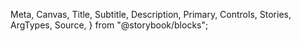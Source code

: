   Meta,
  Canvas,
  Title,
  Subtitle,
  Description,
  Primary,
  Controls,
  Stories,
  ArgTypes,
  Source,
} from "@storybook/blocks";


<Meta of={CardStandardStories} />

<Title />
<Subtitle />
<Description />
<Primary />
<Controls />

### Note

The main difference between standard and overlay cards is whether they have images or not. Here using the CSS to hide the image in overlay card to reduce the difference in twig, but it might have better solution when implementing it.

### Text Fields

<table>
  <tr>
    <td>Field</td>
    <td>Requirement</td>
    <td>Description</td>
  </tr>
  <tr>
    <td>Eyebrow</td>
    <td>Optional</td>
    <td>A short description or category.</td>
  </tr>
  <tr>
    <td>Title</td>
    <td>Required</td>
    <td>The title of the card.</td>
  </tr>
  <tr>
    <td>Description</td>
    <td>Optional</td>
    <td>A short description of the card.</td>
  </tr>
  <tr>
    <td>Date</td>
    <td>Optional</td>
    <td>The date of the card.</td>
  </tr>
  <tr>
    <td>CTA</td>
    <td>Optional</td>
    <td>The text for the call to action button.</td>
  </tr>
</table>

- **Eyebrow**: [Optional] A short description or category.
- **Title**: [Required] The title of the card.
- **Description**: [Required] A short description of the card.
- **Date**: [Optional] The date of the card.
- **CTA Text**: [Optional] The text for the call to action button.

### Twig

#### Standard Card

```twig
{% set classes = [
  'c-bg-primary',
  'c-content-primary',
  'card--standard',
] %}

<div{{ attributes.addClass(classes) }} role="contentinfo">
  {% if image %}
    <div class="card--image">
      {{ image }}
    </div>
  {% endif %}

  <div class="card--content s-box-small-v s-box-small-h">
    <div class="card--title">
      {% if eyebrow %}
        <div class="card--eyebrow t-eyebrow s-stack-small">
          <p>{{ eyebrow }}</p>
        </div>
      {% endif %}

      {% if title %}
        <h3 class="card--headline t-title-medium c-underline-secondary ani-underline s-stack-default">
          <a href="{{ url }}">
            <span class="sr-only">{{ title }}</span>
            <span aria-hidden="true">{{ title }}</span>
          </a>
        </h3>
      {% endif %}
    </div>

    <div class="card--details">
      {% if description %}
        <div class="card--text t-body-small c-content-secondary s-stack-default">
          <p>{{ description }}</p>
        </div>
      {% endif %}

      {% if date %}
        <div class="card--date t-label c-content-tertiary s-stack-large">
          <time datetime="{{ date|date('Y-m-d') }}">{{ date|date('F j, Y') }}</time>
        </div>
      {% endif %}
    </div>

    {% if cta_text %}
      <a href="{{ url }}" class="t-body-small t-interactive-sub button--secondary c-content-primary c-underline-primary ani-underline">
        <div class="i-chevron"></div>
        {{ cta_text }}
      </a>
    {% endif %}
  </div>
</div>
```
